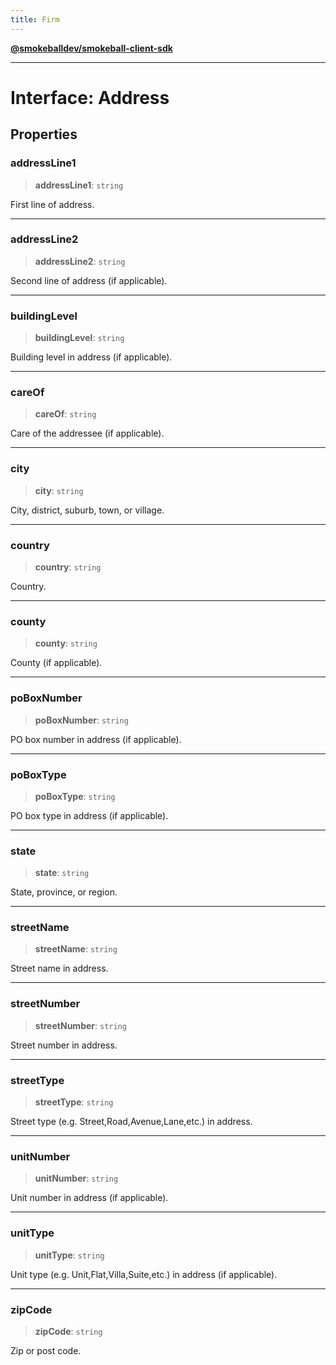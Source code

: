 ```yaml
---
title: Firm
---
```

[**@smokeballdev/smokeball-client-sdk**](../../../../README.md)

***

# Interface: Address

## Properties

### addressLine1

> **addressLine1**: `string`

First line of address.

***

### addressLine2

> **addressLine2**: `string`

Second line of address (if applicable).

***

### buildingLevel

> **buildingLevel**: `string`

Building level in address (if applicable).

***

### careOf

> **careOf**: `string`

Care of the addressee (if applicable).

***

### city

> **city**: `string`

City, district, suburb, town, or village.

***

### country

> **country**: `string`

Country.

***

### county

> **county**: `string`

County (if applicable).

***

### poBoxNumber

> **poBoxNumber**: `string`

PO box number in address (if applicable).

***

### poBoxType

> **poBoxType**: `string`

PO box type in address (if applicable).

***

### state

> **state**: `string`

State, province, or region.

***

### streetName

> **streetName**: `string`

Street name in address.

***

### streetNumber

> **streetNumber**: `string`

Street number in address.

***

### streetType

> **streetType**: `string`

Street type (e.g. Street,Road,Avenue,Lane,etc.) in address.

***

### unitNumber

> **unitNumber**: `string`

Unit number in address (if applicable).

***

### unitType

> **unitType**: `string`

Unit type (e.g. Unit,Flat,Villa,Suite,etc.) in address (if applicable).

***

### zipCode

> **zipCode**: `string`

Zip or post code.
